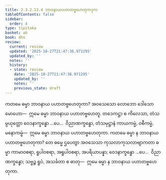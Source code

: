 ```yaml
---
title: 2.3.2.13.4 ဘာဝနာယပဟာတဗ္ဗဟေတုကဒုက
tableOfContents: false
sidebar:
  order: 4
type: tipitaka
basket: ab
book: dhs
review:
  current: review
  updated: '2025-10-27T21:47:36.971295'
  updated_by: ''
  notes: ''
  history:
  - state: review
    date: '2025-10-27T21:47:36.971295'
    updated_by: ''
    notes: ''
    previous_state: draft
---
```



<ReviewStatus review={frontmatter.review} showDetails={true} />

<HypothesisAnnotation frontmatter={frontmatter} />

<DynamicBreadcrumb />

<Division number="1273" book="dhs" e="ch" v="29" p="251">

<Paragraph number="1974" book="dhs">
ကတမေ ဓမ္မာ ဘာဝနာယ ပဟာတဗ္ဗဟေတုကာ? အဝသေသော လောဘော ဒေါသော မောဟော—  ဣမေ ဓမ္မာ ဘာဝနာယ ပဟာတဗ္ဗဟေတူ. တဒေကဋ္ဌာ စ ကိလေသာ, တံသမ္ပယုတ္တော ဝေဒနာက္ခန္ဓော …ပေ…  ဝိညာဏက္ခန္ဓော, တံသမုဋ္ဌာနံ ကာယကမ္မံ, ဝစီကမ္မံ, မနောကမ္မံ—  ဣမေ ဓမ္မာ ဘာဝနာယ ပဟာတဗ္ဗဟေတုကာ.
</Paragraph>

</Division>
<Division number="1274" book="dhs" e="ch" v="29" p="252">

<Paragraph number="1975" book="dhs">
ကတမေ ဓမ္မာ န ဘာဝနာယ ပဟာတဗ္ဗဟေတုကာ? တေ ဓမ္မေ ဌပေတွာ အဝသေသာ ကုသလာကုသလာဗျာကတာ ဓမ္မာ ကာမာဝစရာ, ရူပါဝစရာ, အရူပါဝစရာ, အပရိယာပန္နာ; ဝေဒနာက္ခန္ဓော …ပေ…  ဝိညာဏက္ခန္ဓော; သဗ္ဗဉ္စ ရူပံ, အသင်္ခတာ စ ဓာတု—  ဣမေ ဓမ္မာ န ဘာဝနာယ ပဟာတဗ္ဗဟေတုကာ.
</Paragraph>
</Division>